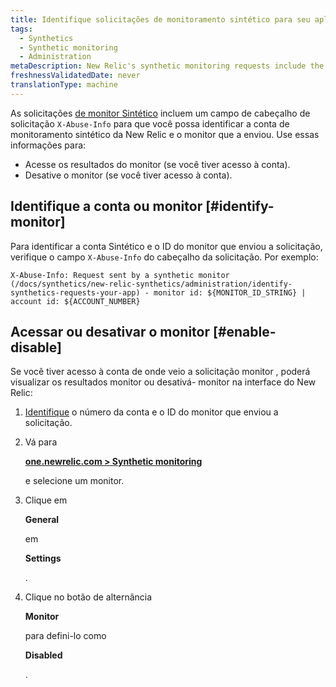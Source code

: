 ```yaml
---
title: Identifique solicitações de monitoramento sintético para seu aplicativo
tags:
  - Synthetics
  - Synthetic monitoring
  - Administration
metaDescription: New Relic's synthetic monitoring requests include the x-info-abuse header to help you identify the account and monitor that sent it.
freshnessValidatedDate: never
translationType: machine
---
```


As solicitações [de monitor Sintético](/docs/synthetics/new-relic-synthetics/using-monitors/add-edit-monitors) incluem um campo de cabeçalho de solicitação `X-Abuse-Info` para que você possa identificar a conta de monitoramento sintético da New Relic e o monitor que a enviou. Use essas informações para:

* Acesse os resultados do monitor (se você tiver acesso à conta).
* Desative o monitor (se você tiver acesso à conta).

## Identifique a conta ou monitor [#identify-monitor]

Para identificar a conta Sintético e o ID do monitor que enviou a solicitação, verifique o campo `X-Abuse-Info` do cabeçalho da solicitação. Por exemplo:

```
X-Abuse-Info: Request sent by a synthetic monitor (/docs/synthetics/new-relic-synthetics/administration/identify-synthetics-requests-your-app) - monitor id: ${MONITOR_ID_STRING} | account id: ${ACCOUNT_NUMBER}
```

## Acessar ou desativar o monitor [#enable-disable]

Se você tiver acesso à conta de onde veio a solicitação monitor , poderá visualizar os resultados monitor ou desativá- monitor na interface do New Relic:

1. [Identifique](#identify-monitor) o número da conta e o ID do monitor que enviou a solicitação.

2. Vá para

   <DoNotTranslate>**[one.newrelic.com > Synthetic monitoring](https://one.newrelic.com/synthetics-nerdlets)**</DoNotTranslate>

   e selecione um monitor.

3. Clique em

   <DoNotTranslate>**General**</DoNotTranslate>

   em

   <DoNotTranslate>**Settings**</DoNotTranslate>

   .

4. Clique no botão de alternância

   <DoNotTranslate>**Monitor**</DoNotTranslate>

   para defini-lo como

   <DoNotTranslate>**Disabled**</DoNotTranslate>

   .